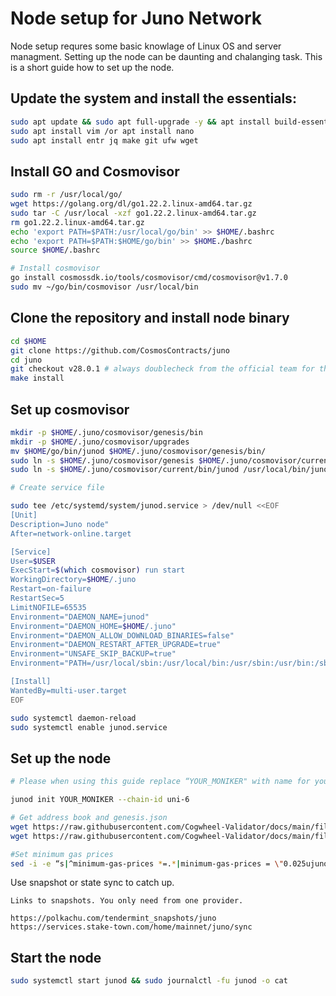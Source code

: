 
# Node setup for Juno Network

Node setup requres some basic knowlage of Linux OS and server managment. Setting up the node
can be daunting and chalanging task. This is a short guide how to set up the node.

## Update the system and install the essentials:

```bash
sudo apt update && sudo apt full-upgrade -y && apt install build-essential 
sudo apt install vim /or apt install nano 
sudo apt install entr jq make git ufw wget 
```

## Install GO and Cosmovisor

```bash
sudo rm -r /usr/local/go/
wget https://golang.org/dl/go1.22.2.linux-amd64.tar.gz
sudo tar -C /usr/local -xzf go1.22.2.linux-amd64.tar.gz
rm go1.22.2.linux-amd64.tar.gz
echo 'export PATH=$PATH:/usr/local/go/bin' >> $HOME/.bashrc
echo 'export PATH=$PATH:$HOME/go/bin' >> $HOME./bashrc
source $HOME/.bashrc

# Install cosmovisor
go install cosmossdk.io/tools/cosmovisor/cmd/cosmovisor@v1.7.0
sudo mv ~/go/bin/cosmovisor /usr/local/bin
```

## Clone the repository and install node binary

```bash
cd $HOME 
git clone https://github.com/CosmosContracts/juno
cd juno 
git checkout v28.0.1 # always doublecheck from the official team for the right version
make install
```

## Set up cosmovisor

```bash 
mkdir -p $HOME/.juno/cosmovisor/genesis/bin
mkdir -p $HOME/.juno/cosmovisor/upgrades
mv $HOME/go/bin/junod $HOME/.juno/cosmovisor/genesis/bin/
sudo ln -s $HOME/.juno/cosmovisor/genesis $HOME/.juno/cosmovisor/current -f
sudo ln -s $HOME/.juno/cosmovisor/current/bin/junod /usr/local/bin/junod -f

# Create service file

sudo tee /etc/systemd/system/junod.service > /dev/null <<EOF
[Unit]
Description=Juno node"
After=network-online.target

[Service]
User=$USER
ExecStart=$(which cosmovisor) run start
WorkingDirectory=$HOME/.juno
Restart=on-failure 
RestartSec=5
LimitNOFILE=65535
Environment="DAEMON_NAME=junod"
Environment="DAEMON_HOME=$HOME/.juno"
Environment="DAEMON_ALLOW_DOWNLOAD_BINARIES=false"
Environment="DAEMON_RESTART_AFTER_UPGRADE=true"
Environment="UNSAFE_SKIP_BACKUP=true"
Environment="PATH=/usr/local/sbin:/usr/local/bin:/usr/sbin:/usr/bin:/sbin:/bin:/usr/games:/usr/local/games:/snap/bin:$HOME/.juno/cosmovisor/current/bin"

[Install]
WantedBy=multi-user.target
EOF

sudo systemctl daemon-reload
sudo systemctl enable junod.service
```

## Set up the node 

```bash
# Please when using this guide replace “YOUR_MONIKER" with name for your node.

junod init YOUR_MONIKER --chain-id uni-6

# Get address book and genesis.json
wget https://raw.githubusercontent.com/Cogwheel-Validator/docs/main/files/juno-testnet/genesis.json -O $HOME/.juno/config/genesis.json
wget https://raw.githubusercontent.com/Cogwheel-Validator/docs/main/files/juno-testnet/addrbook.json -O $HOME/.juno/config/addrbook.json

#Set minimum gas prices
sed -i -e “s|^minimum-gas-prices *=.*|minimum-gas-prices = \"0.025ujunox\"|" $HOME/.juno/config/app.toml
```

Use snapshot or state sync to catch up.
``` 
Links to snapshots. You only need from one provider.

https://polkachu.com/tendermint_snapshots/juno
https://services.stake-town.com/home/mainnet/juno/sync
```

## Start the node

```bash
sudo systemctl start junod && sudo journalctl -fu junod -o cat
```